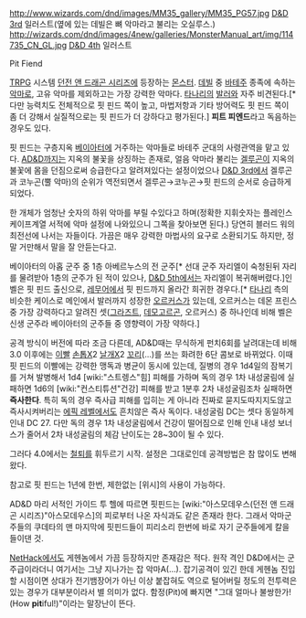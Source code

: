 http://www.wizards.com/dnd/images/MM35_gallery/MM35_PG57.jpg
[[D&D 3rd]] 일러스트(옆에 있는 데빌은 뼈 악마라고 불리는 오실루스.)
http://wizards.com/dnd/images/4new/galleries/MonsterManual_art/img/114735_CN_GL.jpg
[[D&D 4th]] 일러스트

Pit Fiend

[[TRPG]] 시스템 [[던전 앤 드래곤 시리즈]]에 등장하는 [[몬스터]]. [[데빌]] 중 [[바테주]] 종족에 속하는 [[악마]]로, 고유 악마를 제외하고는 가장 강력한 악마다. [[타나리]]의 [[발러]]와 자주 비견된다.[* 다만 능력치도 전체적으로 핏 핀드 쪽이 높고, 마법저항과 기타 방어력도 핏 핀드 쪽이 좀 더 강해서 실질적으로는 핏 핀드가 더 강하다고 평가된다.] '''피트 피엔드'''라고 독음하는 경우도 있다.

핏 핀드는 구층지옥 [[베이아터]]에 거주하는 악마들로 바테주 군대의 사령관역을 맡고 있다. [[AD&D]]까지는 지옥의 불꽃을 상징하는 존재로, 얼음 악마라 불리는 [[겔루곤]]이 지옥의 불꽃에 몸을 던짐으로써 승급한다고 알려져있다는 설정이었으나 [[D&D 3rd]]에서 겔루곤과 코누곤(뿔 악마)의 순위가 역전되면서 겔루곤→코누곤→핏 핀드의 순서로 승급하게 되었다.

한 개체가 엄청난 숫자의 하위 악마를 부릴 수있다고 하며(정확한 지휘숫자는 플레인스케이프계열 서적에 악마 설정에 나와있으니 그쪽을 찾아보면 된다.) 당연히 블러드 워의 최전선에 나서는 자들이다. 가끔은 매우 강력한 마법사의 요구로 소환되기도 하지만, 정말 거만해서 말을 잘 안듣는다고.

베이아터의 아홉 군주 중 1층 아베르누스의 전 군주[* 선대 군주 자리엘이 숙청된뒤 자리를 물려받아 1층의 군주가 된 적이 있으나, [[D&D 5th]]에서는 자리엘이 복귀해버렸다.]인 벨은 핏 핀드 출신으로, [[레무어]]에서 핏 핀드까지 올라간 희귀한 경우다.[* [[타나리]] 측의 비슷한 케이스로 메인에서 발러까지 성장한 [[오르커스]]가 있는데, 오르커스는 데몬 프린스 중 가장 강력하다고 알려진 셋([[그라즈트]], [[데모고르곤]], 오르커스) 중 하나인데 비해 벨은 신생 군주라 베이아터의 군주들 중 영향력이 가장 약하다.]

공격 방식이 버전에 따라 조금 다른데, AD&D때는 무식하게 펀치6회를 날려대는데 비해 3.0 이후에는 [[이빨]] [[손톱]]X2 [[날개]]X2 [[꼬리]](...)를 쓰는 화려한 6단 콤보로 바뀌었다. 이때 핏 핀드의 이빨에는 강력한 맹독과 병균이 동시에 있는데, 질병의 경우 1d4일의 잠복기를 거쳐 발병해서 1d4 [wiki:"스트렝스"힘] 피해를 가하며 독의 경우 1차 내성굴림에 실패하면 1d6의 [wiki:"컨스티튜션"건강] 피해를 받고 1분후 2차 내성굴림조차 실패하면 '''즉사한다'''. 특히 독의 경우 즉사급 피해를 입히는 게 아니라 진짜로 묻지도따지지도않고 즉사시켜버리는 [[에픽 레벨]]에서도 흔치않은 즉사 독이다. 내성굴림 DC는 셋다 동일하게 인내 DC 27. 다만 독의 경우 1차 내성굴림에서 건강이 떨어짐으로 인해 인내 내성 보너스가 줄어서 2차 내성굴림의 체감 난이도는 28~30이 될 수 있다.

그러다 4.0에서는 [[철퇴]]를 휘두르기 시작. 설정은 그대로인데 공격방법은 참 많이도 변해왔다.

참고로 핏 핀드는 1년에 한번, 제한없는 [위시]의 사용이 가능하다. 

AD&D 마리 서적인 가이드 투 헬에 따르면 핏핀드는 [wiki:"아스모데우스(던전 앤 드래곤 시리즈)"아스모데우스]의 피로부터 나온 자식과도 같은 존재라 한다. 그래서 악마군주들의 쿠데타의 맨 마지막에 핏핀드들이 피리소리 한번에 바로 자기 군주들에게 칼을 들이댄 것.

[[NetHack]]에서도 게헨놈에서 가끔 등장하지만 존재감은 적다. 원작 격인 D&D에서는 군주급이라더니 여기서는 그냥 지나가는 잡 악마A(...). 잡기공격이 있긴 한데 게헨놈 진입할 시점이면 상대가 전기뱀장어가 아닌 이상 붙잡혀도 역으로 털어버릴 정도의 전투력은 있는 경우가 대부분이라서 별 의미가 없다. 함정(Pit)에 빠지면 "그대 얼마나 불쌍한가!(How '''pit'''iful!)"이라는 말장난이 뜬다. 
